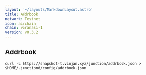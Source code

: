 ```yaml
---
layout: '~/layouts/MarkdownLayout.astro'
title: Addrbook
network: Testnet
icon: airchain
chain: varanasi-1
version: v0.3.2
---
```

## Addrbook

```
curl -L https://snapshot-t.vinjan.xyz/junction/addrbook.json > $HOME/.junctiond/config/addrbook.json
```
